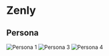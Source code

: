 # Zenly
## Persona
![Persona 1](assets/zenly/Persona 1.jpg)
![Persona 3](assets/zenly/Persona -- Zenly.png)
![Persona 4](assets/zenly/persona1.jpg)
